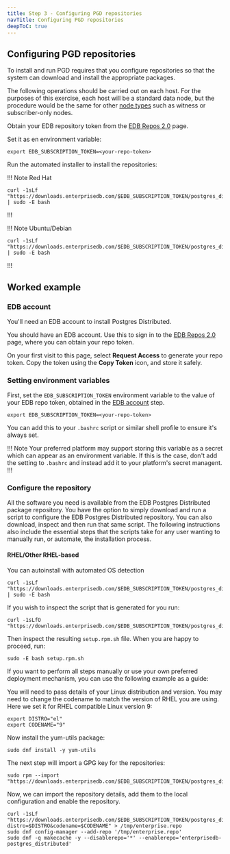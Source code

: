 ```yaml
---
title: Step 3 - Configuring PGD repositories
navTitle: Configuring PGD repositories
deepToC: true
---
```


## Configuring PGD repositories

To install and run PGD requires that you configure repositories so that the system can download and install the appropriate packages.

The following operations should be carried out on each host. For the purposes of this exercise, each host will be a standard data node, but the procedure would be the same for other [node types](../node_management/node_types) such as witness or subscriber-only nodes.

Obtain your EDB repository token from the [EDB Repos 2.0](https://www.enterprisedb.com/repos-downloads) page.

Set it as en environment variable:

```
export EDB_SUBSCRIPTION_TOKEN=<your-repo-token>
```

Run the automated installer to install the repositories:

!!! Note Red Hat
```
curl -1sLf "https://downloads.enterprisedb.com/$EDB_SUBSCRIPTION_TOKEN/postgres_distributed/setup.rpm.sh" | sudo -E bash
```
!!!

!!! Note Ubuntu/Debian
```
curl -1sLf "https://downloads.enterprisedb.com/$EDB_SUBSCRIPTION_TOKEN/postgres_distributed/setup.deb.sh" | sudo -E bash
```
!!!

## Worked example

### EDB account

You'll need an EDB account to install Postgres Distributed. 

You should have an EDB account. Use this to sign in to the [EDB Repos 2.0](https://www.enterprisedb.com/repos-downloads) page, where you can obtain your repo token. 

On your first visit to this page, select **Request Access** to generate your repo token. Copy the token using the **Copy Token** icon, and store it safely. 

### Setting environment variables

First, set the `EDB_SUBSCRIPTION_TOKEN` environment variable to the value of your EDB repo token, obtained in the [EDB account](#edb-account) step.

```
export EDB_SUBSCRIPTION_TOKEN=<your-repo-token>
```

You can add this to your `.bashrc` script or similar shell profile to ensure it's always set. 

!!! Note 
Your preferred platform may support storing this variable as a secret which can appear as an environment variable. If this is the case, don't add the setting to `.bashrc` and instead add it to your platform's secret managent.
!!!

### Configure the repository

All the software you need is available from the EDB Postgres Distributed package repository.
You have the option to simply download and run a script to configure the EDB Postgres Distributed repository. 
You can also download, inspect and then run that same script.
The following instructions also include the essential steps that the scripts take for any user wanting to manually run, or automate, the installation process.


#### RHEL/Other RHEL-based

You can autoinstall with automated OS detection

```
curl -1sLf "https://downloads.enterprisedb.com/$EDB_SUBSCRIPTION_TOKEN/postgres_distributed/setup.rpm.sh" | sudo -E bash
```

If you wish to inspect the script that is generated for you run:

```
curl -1sLfO "https://downloads.enterprisedb.com/$EDB_SUBSCRIPTION_TOKEN/postgres_distributed/setup.rpm.sh"
```

Then inspect the resulting `setup.rpm.sh` file. When you are happy to proceed, run:

```
sudo -E bash setup.rpm.sh
```

If you want to perform all steps manually or use your own preferred deployment mechanism, you can use the following example as a guide:

You will need to pass details of your Linux distribution and version. You may need to change the codename to match the version of RHEL you are using. Here we set it for RHEL compatible Linux version 9:

```
export DISTRO="el"
export CODENAME="9"
```

Now install the yum-utils package:

```
sudo dnf install -y yum-utils 
```

The next step will import a GPG key for the repositories:

```
sudo rpm --import "https://downloads.enterprisedb.com/$EDB_SUBSCRIPTION_TOKEN/postgres_distributed/gpg.B09F406230DA0084.key"
```

Now, we can import the repository details, add them to the local configuration and enable the repository.

```
curl -1sLf "https://downloads.enterprisedb.com/$EDB_SUBSCRIPTION_TOKEN/postgres_distributed/config.rpm.txt?distro=$DISTRO&codename=$CODENAME" > /tmp/enterprise.repo
sudo dnf config-manager --add-repo '/tmp/enterprise.repo'
sudo dnf -q makecache -y --disablerepo='*' --enablerepo='enterprisedb-postgres_distributed'
```


<!---

#### Ubuntu/Debian

You can autoinstall with automated OS detection

```
curl -1sLf "https://downloads.enterprisedb.com/$EDB_SUBSCRIPTION_TOKEN/postgres_distributed/setup.deb.sh" | sudo -E bash
```

If you wish to inspect the script that is generated for you:

```
curl -1sLf "https://downloads.enterprisedb.com/$EDB_SUBSCRIPTION_TOKEN/postgres_distributed/setup.deb.sh" 
# Inspect setup.deb.sh
sudo -E bash setup.deb.sh
```

or if you wish to run all steps manually, the following approach takes on many situations.
Set the DISTRO environment variable to "ubuntu" or "debian" and the CODENAME environment variable to "jammy" or "focal" (for Ubuntu) or "11"/"12" (for Debian)

```
export DISTRO="ubuntu"
export CODENAME="jammy"
sudo apt-get install -y debian-keyring debian-archive-keyring apt-transport-https 
keyring_location=/usr/share/keyrings/enterprisedb-postgres_distributed-archive-keyring.gpg
curl -1sLf "https://downloads.enterprisedb.com/$EDB_SUBSCRIPTION_TOKEN/postgres_distributed/gpg.B09F406230DA0084.key" |  gpg --dearmor | sudo tee ${keyring_location} >/dev/null
curl -1sLf "https://downloads.enterprisedb.com/$EDB_SUBSCRIPTION_TOKEN/postgres_distributed/config.deb.txt?distro=$DISTRO&codename=$CODENAME" | sudo tee /etc/apt/sources.list.d/enterprisedb-postgres_distributed.list >/dev/null
sudo apt-get update
```

--->
